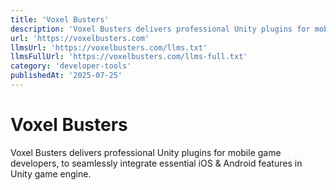 ```yaml
---
title: 'Voxel Busters'
description: 'Voxel Busters delivers professional Unity plugins for mobile game developers, to seamlessly integrate essential iOS & Android features in Unity game engine.'
url: 'https://voxelbusters.com'
llmsUrl: 'https://voxelbusters.com/llms.txt'
llmsFullUrl: 'https://voxelbusters.com/llms-full.txt'
category: 'developer-tools'
publishedAt: '2025-07-25'
---
```


# Voxel Busters

Voxel Busters delivers professional Unity plugins for mobile game developers, to seamlessly integrate essential iOS & Android features in Unity game engine.
